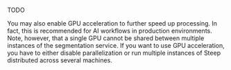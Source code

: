 TODO

You may also enable GPU acceleration to further speed up processing. In fact, this is recommended for AI workflows in production environments. Note, however, that a single GPU cannot be shared between multiple instances of the segmentation service. If you want to use GPU acceleration, you have to either disable parallelization or run multiple instances of Steep <DocsLink href="#launch-multiple-steep-instances">distributed across several machines</DocsLink>.
